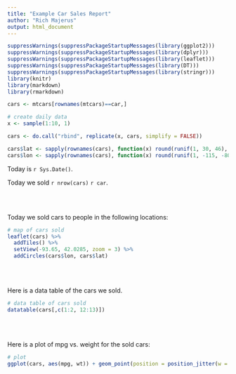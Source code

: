 ```yaml
---
title: "Example Car Sales Report"
author: "Rich Majerus"
output: html_document
---
```


```r
suppressWarnings(suppressPackageStartupMessages(library(ggplot2)))
suppressWarnings(suppressPackageStartupMessages(library(dplyr)))
suppressWarnings(suppressPackageStartupMessages(library(leaflet)))
suppressWarnings(suppressPackageStartupMessages(library(DT)))
suppressWarnings(suppressPackageStartupMessages(library(stringr)))
library(knitr)
library(markdown)
library(rmarkdown)
```

```r
cars <- mtcars[rownames(mtcars)==car,]

# create daily data 
x <- sample(1:10, 1)

cars <- do.call("rbind", replicate(x, cars, simplify = FALSE))

cars$lat <- sapply(rownames(cars), function(x) round(runif(1, 30, 46), 3))
cars$lon <- sapply(rownames(cars), function(x) round(runif(1, -115, -80),3))

```

Today is `r Sys.Date()`.  

Today we sold `r nrow(cars)` `r car`. 

<br><br>

Today we sold cars to people in the following locations: 
```r
# map of cars sold
leaflet(cars) %>%
  addTiles() %>%
  setView(-93.65, 42.0285, zoom = 3) %>%
  addCircles(cars$lon, cars$lat) 
```

<br><br>

Here is a data table of the cars we sold. 
```r
# data table of cars sold 
datatable(cars[,c(1:2, 12:13)])
```

<br><br>

Here is a plot of mpg vs. weight for the sold cars: 
```r

# plot 
ggplot(cars, aes(mpg, wt)) + geom_point(position = position_jitter(w = 0.1, h = 0.1)) + stat_smooth(method="lm", se=TRUE)

```



